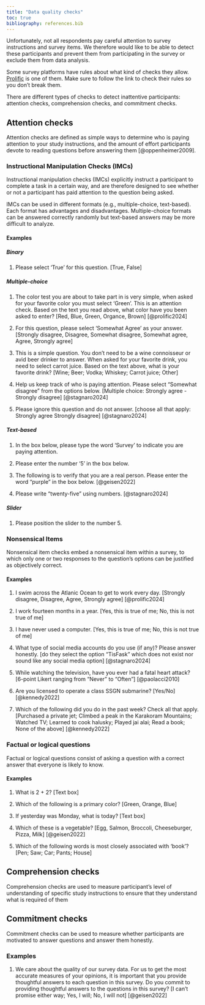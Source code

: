 ```yaml
---
title: "Data quality checks"
toc: true
bibliography: references.bib
---
```


Unfortunately, not all respondents pay careful attention to survey instructions and survey items. We therefore would like to be able to detect these participants and prevent them from participating in the survey or exclude them from data analysis.

Some survey platforms have rules about what kind of checks they allow. [Prolific](https://researcher-help.prolific.com/hc/en-gb/articles/360009223553-Prolific-s-Attention-and-Comprehension-Check-Policy) is one of them. Make sure to follow the link to check their rules so you don't break them.

There are different types of checks to detect inattentive participants: attention checks, comprehension checks, and commitment checks.

## Attention checks

Attention checks are defined as simple ways to determine who is paying attention to your study instructions, and the amount of effort participants devote to reading questions before answering them [@oppenheimer2009].

### Instructional Manipulation Checks (IMCs)

Instructional manipulation checks (IMCs) explicitly instruct a participant to complete a task in a certain way, and are therefore designed to see whether or not a participant has paid attention to the question being asked.

IMCs can be used in different formats (e.g., multiple-choice, text-based). Each format has advantages and disadvantages. Multiple-choice formats can be answered correctly randomly but text-based answers may be more difficult to analyze.

#### Examples

##### Binary

1.  Please select 'True' for this question. \[True, False\]

##### Multiple-choice

1.  The color test you are about to take part in is very simple, when asked for your favorite color you must select 'Green'. This is an attention check. Based on the text you read above, what color have you been asked to enter? \[Red, Blue, Green, Organce, Brown\] [@prolific2024]

2.  For this question, please select 'Somewhat Agree' as your answer. \[Strongly disagree, Disagree, Somewhat disagree, Somewhat agree, Agree, Strongly agree\]

3.  This is a simple question. You don't need to be a wine connoisseur or avid beer drinker to answer. When asked for your favorite drink, you need to select carrot juice. Based on the text above, what is your favorite drink? \[Wine; Beer; Vodka; Whiskey; Carrot juice; Other\]

4.  Help us keep track of who is paying attention. Please select “Somewhat disagree” from the options below. \[Multiple choice: Strongly agree - Strongly disagree\] [@stagnaro2024]

5.  Please ignore this question and do not answer. \[choose all that apply: Strongly agree Strongly disagree\] [@stagnaro2024]

##### Text-based

1.  In the box below, please type the word 'Survey' to indicate you are paying attention.

2.  Please enter the number '5' in the box below.

3.  The following is to verify that you are a real person. Please enter the word "purple" in the box below. [@geisen2022]

4.  Please write "twenty-five" using numbers. [@stagnaro2024]

##### Slider

1.  Please position the slider to the number 5.

### Nonsensical Items

Nonsensical item checks embed a nonsensical item within a survey, to which only one or two responses to the question's options can be justified as objectively correct.

#### Examples

1.  I swim across the Atlanic Ocean to get to work every day. \[Strongly disagree, Disagree, Agree, Strongly agree\] [@prolific2024]

2.  I work fourteen months in a year. \[Yes, this is true of me; No, this is not true of me\]

3.  I have never used a computer. \[Yes, this is true of me; No, this is not true of me\]

4.  What type of social media accounts do you use (if any)? Please answer honestly. \[do they select the option “TisFask” which does not exist nor sound like any social media option\] [@stagnaro2024]

5.  While watching the television, have you ever had a fatal heart attack? \[6-point Likert ranging from "Never" to "Often"\] [@paolacci2010]

6.  Are you licensed to operate a class SSGN submarine? \[Yes/No\] [@kennedy2022]

7.  Which of the following did you do in the past week? Check all that apply. \[Purchased a private jet; Climbed a peak in the Karakoram Mountains; Watched TV; Learned to cook halusky; Played jai alai; Read a book; None of the above\] [@kennedy2022]

### Factual or logical questions

Factual or logical questions consist of asking a question with a correct answer that everyone is likely to know.

#### Examples

1.  What is 2 + 2? \[Text box\]

2.  Which of the following is a primary color? \[Green, Orange, Blue\]

3.  If yesterday was Monday, what is today? \[Text box\]

4.  Which of these is a vegetable? \[Egg, Salmon, Broccoli, Cheeseburger, Pizza, Milk\] [@geisen2022]

5.  Which of the following words is most closely associated with 'book'? \[Pen; Saw; Car; Pants; House\]

## Comprehension checks

Comprehension checks are used to measure participant's level of understanding of specific study instructions to ensure that they understand what is required of them

## Commitment checks

Commitment checks can be used to measure whether participants are motivated to answer questions and answer them honestly.

### Examples

1.  We care about the quality of our survey data. For us to get the most accurate measures of your opinions, it is important that you provide thoughtful answers to each question in this survey. Do you commit to providing thoughtful answers to the questions in this survey? \[I can't promise either way; Yes, I will; No, I will not\] [@geisen2022]